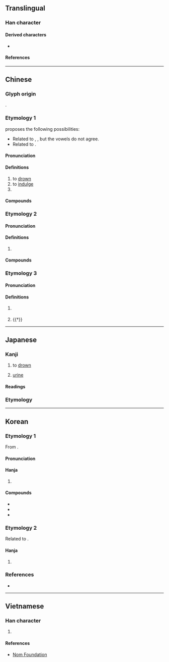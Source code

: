 {{also|尿}}
{{character info}}
==Translingual==

===Han character===
{{Han char|rn=85|rad=水|as=10|sn=13|four=37127|canj=ENMM|ids=⿰氵弱}}

====Derived characters====
* {{l|mul|[[𡀡]], [[𡣄]], [[𦡥]], [[𬉪]]}}

====References====
{{Han ref|kx=0641.110|dkj=17990|dj=1048.170|hdz=31710.070|uh=6EBA}}

----

==Chinese==

===Glyph origin===
{{Han etym}}
{{Han compound|水|alt1=氵|t1=water|弱|ls=psc|c1=s|c2=p}}.

===Etymology 1===
{{zh-forms|alt=㲻,氼}}
{{zh-ref|Schuessler (2007)}} proposes the following possibilities:
* Related to {{cog|my|နစ်||to sink; to drown}}, {{cog|my|နှစ်||to immerse}}, but the vowels do not agree.
* Related to {{cog|my|နှိုက်း||to penetrate; to put one's hand into}}.

====Pronunciation====
{{zh-pron
|m=nì
|c=nik6,nik1
|h=pfs=ni̍t
|mn=xm,zz,tw:le̍k/qz:lia̍k
|mn-t=nêg8
|mc=2
|oc=1,2
|cat=v,pn
}}

====Definitions====
{{zh-hanzi}}

# to [[drown]]
# to [[indulge]]
# {{surname|zh}}

====Compounds====
{{zh-der|溺嬰|網路沉溺症|飢溺為懷|人溺己溺|惑溺|己飢己溺|大水沖溺|拯溺扶危|溺死|溺愛|拯溺救焚|救焚拯溺|拯溺|沒溺|溺信|溺職|拯溺濟危|沉溺|溺斃|焚溺|溺途|溺谷|溺志|扶危拯溺|沮溺|授手援溺|溺水|援溺振渴|拯危扶溺|桀溺|見溺不救|陷溺|鍾溺|耽溺|遇溺}}

===Etymology 2===
{{zh-forms}}

====Pronunciation====
{{zh-pron
|m=niào
|c=niu6
|dial=n
|oc=2,n
|cat=n,v
}}

====Definitions====
{{zh-hanzi}}

# {{zh-alt-form|尿|[[urine]]; to [[urinate]]}}

====Compounds====
{{zh-der|屎溺|便溺|溺窩子|溲溺|撒溺|溺器|貓溺|道在屎溺|阿金溺銀}}

===Etymology 3===
{{zh-forms}}

====Pronunciation====
{{zh-pron
|m=ruò
|dial=n
|mc=1
|oc=n,1
|cat=pn,a
}}

====Definitions====
{{zh-hanzi}}

# {{zh-hg}} {{zh-alt-form|弱|name of a river}}
# {{†}} {{zh-alt-form|弱|weak}}

----

==Japanese==

===Kanji===
{{ja-kanji|grade=|rs=水10}}

# to [[drown]]
# {{lb|ja|sort=にょう|rare}} [[urine]]

====Readings====
{{ja-readings
|goon=にゃく,にょう<ねう
|kanon=でき,じょう<でう
|kun=おぼ-れる, いばり-
}}

===Etymology===
{{ja-kanjitab|yomi=goon|にょう}}
{{ja-see|尿}}

----

==Korean==

===Etymology 1===
From {{der|ko|ltc|-}} {{ltc-l|溺|id=2}}.

{{collapse|
* {{hanja-dongguk|녁〮|nyék}}
* {{hanja-hunmong|닉|nik|雜語#하35B}}
* {{hanja-sinjeung|릭|lik}}
|Historical readings
|bg=#FFFFFF}}

====Pronunciation====
{{ko-hanja-pron|닉/익|nik̚/ik̚}}

====Hanja====
{{ko-hanja-search}}
{{ko-hanja|빠지다|빠질|닉||익}}

# {{hanja form of|[[닉]]/[[익]]|[[drown]]}}

====Compounds====
{{der-top3|Compounds}}
* {{ko-l|탐닉|耽溺}}
* {{ko-l|익사|[[drown]]|溺死}}
* {{ko-l|몰닉|沒溺}}
{{der-bottom}}

===Etymology 2===
Related to {{cog|ltc|-}} {{ltc-l|尿}}.

====Hanja====
{{ko-hanja|오줌|뇨||요}}

# {{alt form|ko|尿||{{hanja form of|[[뇨]]/[[요]]|[[urine]]}}}}

===References===
* {{R:hanjadoc|6250}}

----

==Vietnamese==

===Han character===
{{vi-readings|rs=水10|reading=nịch, niệu, nịu}}

# {{rfdef|vi|sort=水10}}

====References====
*[http://nomfoundation.org/common/nom_details.php?codepoint=6eba Nom Foundation]